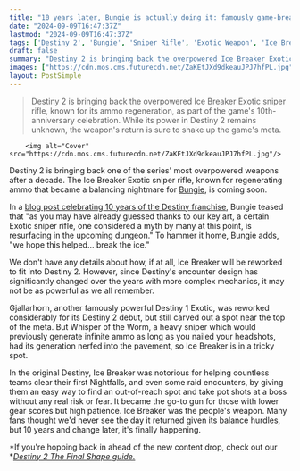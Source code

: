 ```yaml
---
title: "10 years later, Bungie is actually doing it: famously game-breaking Exotic sniper Ice Breaker is coming to Destiny 2 in the next dungeon"
date: "2024-09-09T16:47:37Z"
lastmod: "2024-09-09T16:47:37Z"
tags: ['Destiny 2', 'Bungie', 'Sniper Rifle', 'Exotic Weapon', 'Ice Breaker', 'Gjallarhorn', 'Whisper of the Worm', 'Dungeon', 'First-Person Shooter', 'MMORPG']
draft: false
summary: "Destiny 2 is bringing back the overpowered Ice Breaker Exotic sniper rifle, known for its ammo regeneration, as part of the game's 10th-anniversary celebration. While its power in Destiny 2 remains unknown, the weapon's return is sure to shake up the game's meta."
images: ["https://cdn.mos.cms.futurecdn.net/ZaKEtJXd9dkeauJPJ7hfPL.jpg"]
layout: PostSimple
---
```

> Destiny 2 is bringing back the overpowered Ice Breaker Exotic sniper rifle, known for its ammo regeneration, as part of the game's 10th-anniversary celebration. While its power in Destiny 2 remains unknown, the weapon's return is sure to shake up the game's meta.


        <img alt="Cover" src="https://cdn.mos.cms.futurecdn.net/ZaKEtJXd9dkeauJPJ7hfPL.jpg"/>
        
Destiny 2 is bringing back one of the series' most overpowered weapons after a decade. The Ice Breaker Exotic sniper rifle, known for regenerating ammo that became a balancing nightmare for [Bungie](https://www.gamesradar.com/tag/bungie/), is coming soon. 

In a [blog post celebrating 10 years of the Destiny franchise](https://www.bungie.net/7/en/News/article/destiny_10_anniversary), Bungie teased that "as you may have already guessed thanks to our key art, a certain Exotic sniper rifle, one considered a myth by many at this point, is resurfacing in the upcoming dungeon." To hammer it home, Bungie adds, "we hope this helped... break the ice."

We don't have any details about how, if at all, Ice Breaker will be reworked to fit into Destiny 2. However, since Destiny's encounter design has significantly changed over the years with more complex mechanics, it may not be as powerful as we all remember. 

Gjallarhorn, another famously powerful Destiny 1 Exotic, was reworked considerably for its Destiny 2 debut, but still carved out a spot near the top of the meta. But Whisper of the Worm, a heavy sniper which would previously generate infinite ammo as long as you nailed your headshots, had its generation nerfed into the pavement, so Ice Breaker is in a tricky spot. 

In the original Destiny, Ice Breaker was notorious for helping countless teams clear their first Nightfalls, and even some raid encounters, by giving them an easy way to find an out-of-reach spot and take pot shots at a boss without any real risk or fear. It became the go-to gun for those with lower gear scores but high patience. Ice Breaker was the people's weapon. Many fans thought we'd never see the day it returned given its balance hurdles, but 10 years and change later, it's finally happening.

*If you're hopping back in ahead of the new content drop, check out our *[<em>Destiny 2 The Final Shape guide.</em>](https://www.gamesradar.com/destiny-2-the-final-shape-guide/) 
        